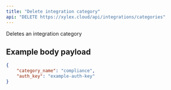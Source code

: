 ```yaml
---
title: "Delete integration category"
api: "DELETE https://xylex.cloud/api/integrations/categories"
---
```


<Card title="Endpoint Description" icon="info" horizontal>
Deletes an integration category
</Card>


## Example body payload
```json
{
    "category_name": "compliance",
    "auth_key": "example-auth-key"
}
```

